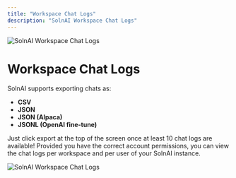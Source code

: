 ```yaml
---
title: "Workspace Chat Logs"
description: "SolnAI Workspace Chat Logs"
---
```



<Image
  src="/images/features/chat-logs/header-image.png"
  height={1080}
  width={1920}
  quality={100}
  alt="SolnAI Workspace Chat Logs"
/>

# Workspace Chat Logs

SolnAI supports exporting chats as:

- **CSV**
- **JSON**
- **JSON (Alpaca)**
- **JSONL (OpenAI fine-tune)**

Just click export at the top of the screen once at least 10 chat logs are available! Provided you have the correct account permissions, you can view the chat logs per workspace and per user of your SolnAI instance.

<Image
  src="/images/features/chat-logs/workspace-chat.png"
  height={1080}
  width={1920}
  quality={100}
  alt="SolnAI Workspace Chat Logs"
/>
